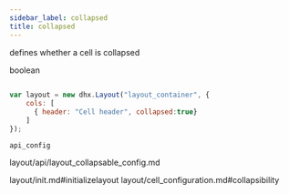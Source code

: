 ```yaml
---
sidebar_label: collapsed
title: collapsed
---
```



          


<Short>
 
defines whether a cell is collapsed





</Short>



<Type>
 boolean


</Type>


~~~js
 
var layout = new dhx.Layout("layout_container", {
    cols: [
      { header: "Cell header", collapsed:true}
    ]
});


~~~
	api_config

<Descr>
 


</Descr>


 layout/api/layout_collapsable_config.md

 layout/init.md#initializelayout
layout/cell_configuration.md#collapsibility

